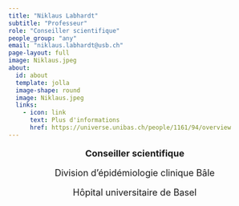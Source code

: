 ```yaml
---
title: "Niklaus Labhardt"
subtitle: "Professeur"
role: "Conseiller scientifique"
people_group: "any"
email: "niklaus.labhardt@usb.ch"
page-layout: full
image: Niklaus.jpeg
about: 
  id: about
  template: jolla
  image-shape: round
  image: Niklaus.jpeg
  links:
    - icon: link
      text: Plus d'informations 
      href: https://universe.unibas.ch/people/1161/94/overview 
---
```

<div style="text-align: center;">
  <p style="font-size: 18px; font-weight: bold;">Conseiller scientifique</p>
  <p style="font-size: 18px;">Division d'épidémiologie clinique Bâle</p>
  <p style="font-size: 18px;">Hôpital universitaire de Basel</p>
</div>